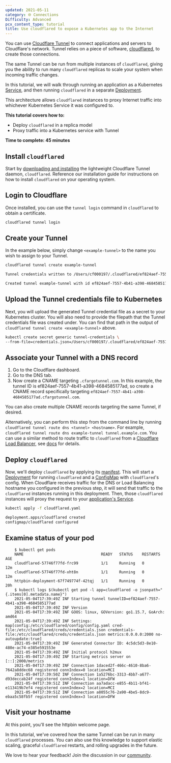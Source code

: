```yaml
---
updated: 2021-05-11
category: 🌐 Connections
Difficulty: Advanced
pcx_content_type: tutorial
title: Use cloudflared to expose a Kubernetes app to the Internet
---
```


You can use [Cloudflare Tunnel](/cloudflare-one/connections/connect-networks/) to connect applications and servers to Cloudflare's network. Tunnel relies on a piece of software, [cloudflared](https://github.com/cloudflare/cloudflared), to create those connections.

The same Tunnel can be run from multiple instances of `cloudflared`, giving you the ability to run many `cloudflared` replicas to scale your system when incoming traffic changes.

In this tutorial, we will walk through running an application as a Kubernetes [Service](https://kubernetes.io/docs/concepts/services-networking/service/), and then running `cloudflared` in a separate [Deployment](https://kubernetes.io/docs/concepts/workloads/controllers/deployment/).

This architecture allows `cloudflared` instances to proxy Internet traffic into whichever Kubernetes Service it was configured to.

**This tutorial covers how to:**

- Deploy `cloudflared` in a replica model
- Proxy traffic into a Kubernetes service with Tunnel

**Time to complete: 45 minutes**

## Install `cloudflared`

Start by [downloading and installing](/cloudflare-one/connections/connect-networks/downloads/) the lightweight Cloudflare Tunnel daemon, `cloudflared`. Reference our installation guide for instructions on how to install `cloudflared` on your operating system.

## Login to Cloudflare

Once installed, you can use the `tunnel login` command in `cloudflared` to obtain a certificate.

```sh
cloudflared tunnel login
```

## Create your Tunnel

In the example below, simply change `<example-tunnel>` to the name you wish to assign to your Tunnel.

```sh
cloudflared tunnel create example-tunnel
```

```sh output
Tunnel credentials written to /Users/cf000197/.cloudflared/ef824aef-7557-4b41-a398-4684585177ad.json. cloudflared chose this file based on where your origin certificate was found. Keep this file secret. To revoke these credentials, delete the tunnel.

Created tunnel example-tunnel with id ef824aef-7557-4b41-a398-4684585177ad
```

## Upload the Tunnel credentials file to Kubernetes

Next, you will upload the generated Tunnel credential file as a secret to your Kubernetes cluster. You will also need to provide the filepath that the Tunnel credentials file was created under. You can find that path in the output of `cloudflared tunnel create <example-tunnel>` above.

```sh
kubectl create secret generic tunnel-credentials \
--from-file=credentials.json=/Users/cf000197/.cloudflared/ef824aef-7557-4b41-a398-4684585177ad.json
```

## Associate your Tunnel with a DNS record

1. Go to the Cloudflare dashboard.
2. Go to the DNS tab.
3. Now create a CNAME targeting `.cfargotunnel.com`. In this example, the tunnel ID is ef824aef-7557-4b41-a398-4684585177ad, so create a CNAME record specifically targeting `ef824aef-7557-4b41-a398-4684585177ad.cfargotunnel.com`.

You can also create multiple CNAME records targeting the same Tunnel, if desired.

Alternatively, you can perform this step from the command line by running `cloudflared tunnel route dns <tunnel> <hostname>`. For example, `cloudflared tunnel route dns example-tunnel tunnel.example.com`. You can use a similar method to route traffic to `cloudflared` from a [Cloudflare Load Balancer](https://www.cloudflare.com/load-balancing/), see [docs](/cloudflare-one/connections/connect-networks/routing-to-tunnel/lb/) for details.

## Deploy `cloudflared`

Now, we'll deploy `cloudflared` by applying its [manifest](https://github.com/cloudflare/argo-tunnel-examples/blob/master/named-tunnel-k8s/cloudflared.yaml). This will start a [Deployment](https://kubernetes.io/docs/concepts/workloads/controllers/deployment/) for running `cloudflared` and a [ConfigMap](https://kubernetes.io/docs/concepts/configuration/configmap/) with `cloudflared`'s config. When Cloudflare receives traffic for the DNS or Load Balancing hostname you configured in the previous step, it will send that traffic to the `cloudflared` instances running in this deployment. Then, those `cloudflared` instances will proxy the request to your [application's Service](https://github.com/cloudflare/argo-tunnel-examples/blob/master/named-tunnel-k8s/app.yaml).

```sh
kubectl apply -f cloudflared.yaml
```

```sh output
deployment.apps/cloudflared created
configmap/cloudflared configured
```

## Examine status of your pod

```
    $ kubectl get pods
    NAME                                  READY   STATUS    RESTARTS   AGE
    cloudflared-57746f77fd-frc99          1/1     Running   0          12m
    cloudflared-57746f77fd-xht8n          1/1     Running   0          12m
    httpbin-deployment-67f749774f-42tqj   1/1     Running   0          20h
    $ kubectl logs $(kubectl get pod -l app=cloudflared -o jsonpath="{.items[0].metadata.name}")
    2021-05-04T17:39:49Z INF Starting tunnel tunnelID=ef824aef-7557-4b41-a398-4684585177ad
    2021-05-04T17:39:49Z INF Version
    2021-05-04T17:39:49Z INF GOOS: linux, GOVersion: go1.15.7, GoArch: amd64
    2021-05-04T17:39:49Z INF Settings: map[config:/etc/cloudflared/config/config.yaml cred-file:/etc/cloudflared/creds/credentials.json credentials-file:/etc/cloudflared/creds/credentials.json metrics:0.0.0.0:2000 no-autoupdate:true]
    2021-05-04T17:39:49Z INF Generated Connector ID: 4c5dc5d3-8e10-480e-ac74-e385e591553e
    2021-05-04T17:39:49Z INF Initial protocol h2mux
    2021-05-04T17:39:49Z INF Starting metrics server on [::]:2000/metrics
    2021-05-04T17:39:49Z INF Connection 1daced2f-466c-4610-8ba6-7642a8ddec68 registered connIndex=0 location=MCI
    2021-05-04T17:39:50Z INF Connection 1a5276bc-3313-4bb7-a677-d93deccab24f registered connIndex=1 location=DFW
    2021-05-04T17:39:51Z INF Connection aa7adacc-e855-4b11-bf41-e113419b7ef4 registered connIndex=2 location=MCI
    2021-05-04T17:39:51Z INF Connection a8055c76-2a90-4be5-8dc9-ebaa5c58fb5f registered connIndex=3 location=DFW
```

## Visit your hostname

At this point, you'll see the httpbin welcome page.

In this tutorial, we've covered how the same Tunnel can be run in many `cloudflared` processes. You can also use this knowledge to support elastic scaling, graceful `cloudflared` restarts, and rolling upgrades in the future.

We love to hear your feedback! Join the discussion in our [community](https://community.cloudflare.com/).
